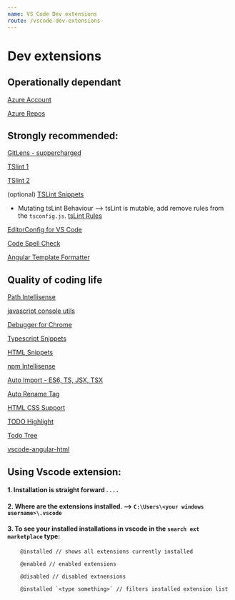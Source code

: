 ```yaml
---
name: VS Code Dev extensions
route: /vscode-dev-extensions
---
```


# Dev extensions 

## Operationally dependant

[Azure Account](https://marketplace.visualstudio.com/items?itemName=ms-vscode.azure-account)

[Azure Repos](https://marketplace.visualstudio.com/items?itemName=scottmccaughey.angular-template-formatter)

## Strongly recommended:

[GitLens - suppercharged](https://marketplace.visualstudio.com/items?itemName=eamodio.gitlens)

[TSlint 1](https://marketplace.visualstudio.com/items?itemName=ms-vscode.vscode-typescript-tslint-plugin)

[TSlint 2](https://marketplace.visualstudio.com/items?itemName=ms-vscode.vscode-typescript-tslint-plugin)

(optional) [TSLint Snippets](https://marketplace.visualstudio.com/items?itemName=zuoez02.tslint-snippets)

* Mutating tsLint Behaviour --> tsLint is mutable, add remove rules from the `tsconfig.js`. [tsLint Rules](https://palantir.github.io/tslint/rules/)

[EditorConfig for VS Code](https://marketplace.visualstudio.com/items?itemName=EditorConfig.EditorConfig)

[Code Spell Check](https://marketplace.visualstudio.com/items?itemName=streetsidesoftware.code-spell-checker)

[Angular Template Formatter](https://marketplace.visualstudio.com/items?itemName=scottmccaughey.angular-template-formatter)

## Quality of coding life

[Path Intellisense](https://marketplace.visualstudio.com/items?itemName=christian-kohler.path-intellisense)

[javascript console utils](https://marketplace.visualstudio.com/items?itemName=whtouche.vscode-js-console-utils)

[Debugger for Chrome](https://marketplace.visualstudio.com/items?itemName=msjsdiag.debugger-for-chrome)

[Typescript Snippets](https://marketplace.visualstudio.com/items?itemName=chris-noring.ts-snippets)

[HTML Snippets](https://marketplace.visualstudio.com/items?itemName=abusaidm.html-snippets)

[npm Intellisense](https://marketplace.visualstudio.com/items?itemName=christian-kohler.npm-intellisense)

[Auto Import - ES6, TS, JSX, TSX](https://marketplace.visualstudio.com/items?itemName=NuclleaR.vscode-extension-auto-import)

[Auto Rename Tag](https://marketplace.visualstudio.com/items?itemName=formulahendry.auto-rename-tag)

[HTML CSS Support](https://marketplace.visualstudio.com/items?itemName=ecmel.vscode-html-css)

[TODO Highlight](https://marketplace.visualstudio.com/items?itemName=wayou.vscode-todo-highlight)

[Todo Tree](https://marketplace.visualstudio.com/items?itemName=Gruntfuggly.todo-tree)

[vscode-angular-html](https://marketplace.visualstudio.com/items?itemName=ghaschel.vscode-angular-html)

## Using Vscode extension:

#### 1. Installation is straight forward . . . .

#### 2. Where are the extensions installed. --> `C:\Users\<your windows username>\.vscode`

#### 3. To see your installed installations in vscode in the `search ext marketplace` type:

```
    @installed // shows all extensions currently installed

    @enabled // enabled extensions

    @disabled // disabled extnensions

    @installed `<type something>` // filters installed extension list
```

